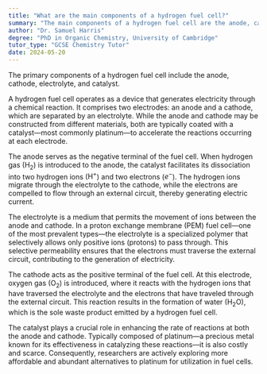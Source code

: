```yaml
---
title: "What are the main components of a hydrogen fuel cell?"
summary: "The main components of a hydrogen fuel cell are the anode, cathode, electrolyte, and catalyst."
author: "Dr. Samuel Harris"
degree: "PhD in Organic Chemistry, University of Cambridge"
tutor_type: "GCSE Chemistry Tutor"
date: 2024-05-20
---
```


The primary components of a hydrogen fuel cell include the anode, cathode, electrolyte, and catalyst.

A hydrogen fuel cell operates as a device that generates electricity through a chemical reaction. It comprises two electrodes: an anode and a cathode, which are separated by an electrolyte. While the anode and cathode may be constructed from different materials, both are typically coated with a catalyst—most commonly platinum—to accelerate the reactions occurring at each electrode.

The anode serves as the negative terminal of the fuel cell. When hydrogen gas ($\text{H}_2$) is introduced to the anode, the catalyst facilitates its dissociation into two hydrogen ions ($\text{H}^+$) and two electrons ($e^-$). The hydrogen ions migrate through the electrolyte to the cathode, while the electrons are compelled to flow through an external circuit, thereby generating electric current.

The electrolyte is a medium that permits the movement of ions between the anode and cathode. In a proton exchange membrane (PEM) fuel cell—one of the most prevalent types—the electrolyte is a specialized polymer that selectively allows only positive ions (protons) to pass through. This selective permeability ensures that the electrons must traverse the external circuit, contributing to the generation of electricity.

The cathode acts as the positive terminal of the fuel cell. At this electrode, oxygen gas ($\text{O}_2$) is introduced, where it reacts with the hydrogen ions that have traversed the electrolyte and the electrons that have traveled through the external circuit. This reaction results in the formation of water ($\text{H}_2\text{O}$), which is the sole waste product emitted by a hydrogen fuel cell.

The catalyst plays a crucial role in enhancing the rate of reactions at both the anode and cathode. Typically composed of platinum—a precious metal known for its effectiveness in catalyzing these reactions—it is also costly and scarce. Consequently, researchers are actively exploring more affordable and abundant alternatives to platinum for utilization in fuel cells.
    
